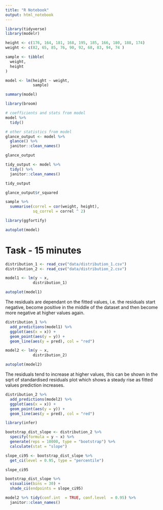 ```yaml
---
title: "R Notebook"
output: html_notebook
---
```


```r

library(tidyverse)
library(modelr)

```

```r

height <- c(176, 164, 181, 168, 195, 185, 166, 180, 188, 174)
weight <- c(82, 65, 85, 76, 90, 92, 68, 83, 94, 74 )

sample <- tibble(
  weight,
  height
)

```


```r

model <- lm(height ~ weight,
            sample)

summary(model)

```
```r

library(broom)

```

```r
# coefficients and stats from model
model %>% 
  tidy()

```

```r
# other statistics from model
glance_output <- model %>% 
  glance() %>% 
  janitor::clean_names()

glance_output

```

```r

tidy_output <- model %>% 
  tidy() %>% 
  janitor::clean_names()

tidy_output

```

```r

glance_output$r_squared

```

```r

sample %>% 
  summarise(correl = cor(weight, height),
            sq_correl = correl ^ 2)

```


```r

library(ggfortify)

autoplot(model)

```

# Task - 15 minutes

```r

distribution_1 <- read_csv("data/distribution_1.csv")
distribution_2 <- read_csv("data/distribution_2.csv")

```

```r

model1 <- lm(y ~ x,
            distribution_1)

autoplot(model1)

```

The residuals are dependant on the fitted values, i.e. the residuals start negative, become positive in the middle of the dataset and then become more negative at higher values again.


```r

distribution_1 %>% 
  add_predictions(model1) %>% 
  ggplot(aes(x = x)) +
  geom_point(aes(y = y)) +
  geom_line(aes(y = pred), col = "red")

```


```r

model2 <- lm(y ~ x,
            distribution_2)

autoplot(model2)

```
The residuals tend to increase at higher values, this can be shown in the sqrt of standardised residuals plot which shows a steady rise as fitted values prediction increases.

```r

distribution_2 %>% 
  add_predictions(model2) %>% 
  ggplot(aes(x = x)) +
  geom_point(aes(y = y)) +
  geom_line(aes(y = pred), col = "red")

```

```r

library(infer)

```

```r

bootstrap_dist_slope <- distribution_2 %>% 
  specify(formula = y ~ x) %>% 
  generate(reps = 10000, type = "bootstrap") %>% 
  calculate(stat = "slope")

slope_ci95 <- bootstrap_dist_slope %>% 
  get_ci(level = 0.95, type = "percentile")

slope_ci95

```

```r

bootstrap_dist_slope %>% 
  visualise(bins = 30) +
  shade_ci(endpoints = slope_ci95)

```

```r

model2 %>% tidy(conf.int  = TRUE, conf.level  = 0.95) %>% 
  janitor::clean_names()

```

